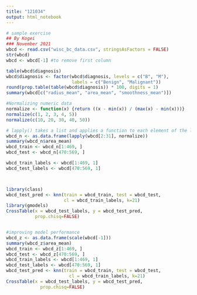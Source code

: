 ---
title: "121034"
output: html_notebook
---


```{r}
# sample exercise
## By Kogei
### November 2021
wbcd <- read.csv("wisc_bc_data.csv", stringsAsFactors = FALSE)
str(wbcd)
wbcd <- wbcd[-1] #to remove first column

table(wbcd$diagnosis)
wbcd$diagnosis <- factor(wbcd$diagnosis, levels = c("B", "M"),
                         labels = c("Benign", "Malignant"))
round(prop.table(table(wbcd$diagnosis)) * 100, digits = 1)
summary(wbcd[c("radius_mean", "area_mean", "smoothness_mean")])

#Normalizing numeric data
normalize <- function(x) {return ((x - min(x)) / (max(x) - min(x)))}
normalize(c(1, 2, 3, 4, 5))
normalize(c(10, 20, 30, 40, 50))

# lapply() takes a list and applies a function to each element of the list.
wbcd_n <- as.data.frame(lapply(wbcd[2:31], normalize))
summary(wbcd_n$area_mean)
wbcd_train <- wbcd_n[1:469, ]
wbcd_test <- wbcd_n[470:569, ]

wbcd_train_labels <- wbcd[1:469, 1]
wbcd_test_labels <- wbcd[470:569, 1]



library(class)
wbcd_test_pred <- knn(train = wbcd_train, test = wbcd_test,
                      cl = wbcd_train_labels, k=21)
library(gmodels)
CrossTable(x = wbcd_test_labels, y = wbcd_test_pred,
           prop.chisq=FALSE)


#improving model performance
wbcd_z <- as.data.frame(scale(wbcd[-1]))
summary(wbcd_z$area_mean)
wbcd_train <- wbcd_z[1:469, ]
wbcd_test <- wbcd_z[470:569, ]
wbcd_train_labels <- wbcd[1:469, 1]
wbcd_test_labels <- wbcd[470:569, 1]
wbcd_test_pred <- knn(train = wbcd_train, test = wbcd_test,
                        cl = wbcd_train_labels, k=21)
CrossTable(x = wbcd_test_labels, y = wbcd_test_pred,
             prop.chisq=FALSE)

```

